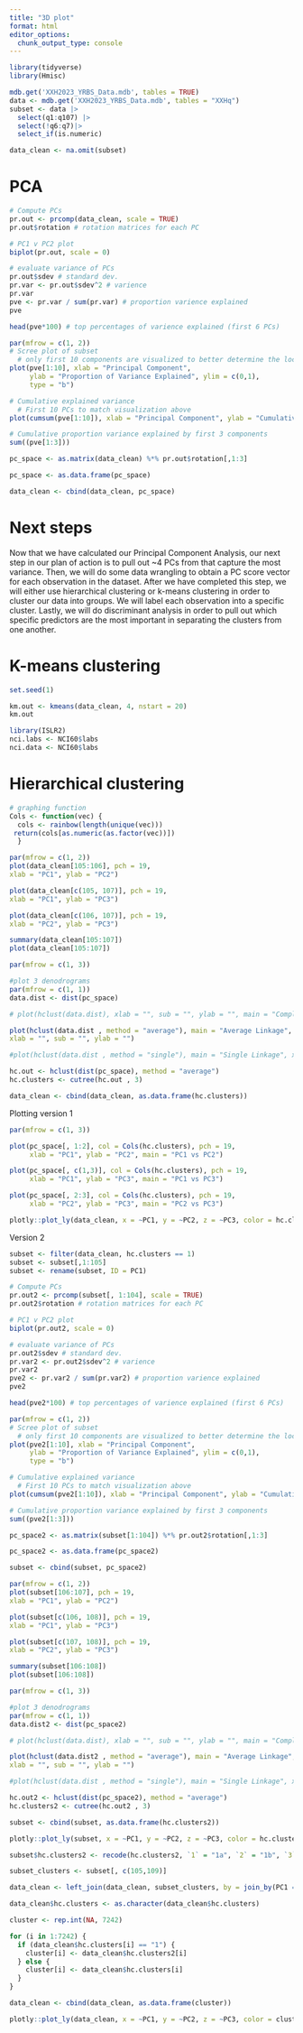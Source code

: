 ```yaml
---
title: "3D plot"
format: html
editor_options: 
  chunk_output_type: console
---
```


```r
library(tidyverse)
library(Hmisc)

mdb.get('XXH2023_YRBS_Data.mdb', tables = TRUE)
data <- mdb.get('XXH2023_YRBS_Data.mdb', tables = "XXHq")
subset <- data |>
  select(q1:q107) |> 
  select(!q6:q7)|>
  select_if(is.numeric)

data_clean <- na.omit(subset)
```

# PCA
```r
# Compute PCs
pr.out <- prcomp(data_clean, scale = TRUE)
pr.out$rotation # rotation matrices for each PC 

# PC1 v PC2 plot
biplot(pr.out, scale = 0)

# evaluate variance of PCs
pr.out$sdev # standard dev.
pr.var <- pr.out$sdev^2 # varience
pr.var
pve <- pr.var / sum(pr.var) # proportion varience explained
pve

head(pve*100) # top percentages of varience explained (first 6 PCs)
```

```r
par(mfrow = c(1, 2))
# Scree plot of subset
  # only first 10 components are visualized to better determine the location of the plots "elbow" 
plot(pve[1:10], xlab = "Principal Component",
     ylab = "Proportion of Variance Explained", ylim = c(0,1),
     type = "b")

# Cumulative explained variance
  # First 10 PCs to match visualization above
plot(cumsum(pve[1:10]), xlab = "Principal Component", ylab = "Cumulative Proprotion of Variance Explained", ylim = c(0,1), type = "b")

# Cumulative proportion variance explained by first 3 components
sum((pve[1:3]))
```


```r
pc_space <- as.matrix(data_clean) %*% pr.out$rotation[,1:3]

pc_space <- as.data.frame(pc_space)

data_clean <- cbind(data_clean, pc_space)
```

# Next steps
Now that we have calculated our Principal Component Analysis, our next step in our plan of action is to pull out ~4 PCs from that capture the most variance. Then, we will do some data wrangling to obtain a PC score vector for each observation in the dataset. After we have completed this step, we will either use hierarchical clustering or k-means clustering in order to cluster our data into groups. We will label each observation into a specific cluster. Lastly, we will do discriminant analysis in order to pull out which specific predictors are the most important in separating the clusters from one another. 

# K-means clustering
```r
set.seed(1)

km.out <- kmeans(data_clean, 4, nstart = 20)
km.out
```

```r
library(ISLR2)
nci.labs <- NCI60$labs
nci.data <- NCI60$labs
```

# Hierarchical clustering

```r
# graphing function
Cols <- function(vec) {
  cols <- rainbow(length(unique(vec)))
 return(cols[as.numeric(as.factor(vec))])
  }
```

```r
par(mfrow = c(1, 2))
plot(data_clean[105:106], pch = 19,
xlab = "PC1", ylab = "PC2")

plot(data_clean[c(105, 107)], pch = 19,
xlab = "PC1", ylab = "PC3")

plot(data_clean[c(106, 107)], pch = 19,
xlab = "PC2", ylab = "PC3")
```

```r
summary(data_clean[105:107])
plot(data_clean[105:107])
```

```r
par(mfrow = c(1, 3))
```

```r
#plot 3 denodrograms
par(mfrow = c(1, 1))
data.dist <- dist(pc_space)

# plot(hclust(data.dist), xlab = "", sub = "", ylab = "", main = "Complete Linkage")

plot(hclust(data.dist , method = "average"), main = "Average Linkage",
xlab = "", sub = "", ylab = "")

#plot(hclust(data.dist , method = "single"), main = "Single Linkage", xlab = "", sub = "", ylab = "")
```

```r
hc.out <- hclust(dist(pc_space), method = "average")
hc.clusters <- cutree(hc.out , 3)

data_clean <- cbind(data_clean, as.data.frame(hc.clusters))
```

Plotting version 1
```r
par(mfrow = c(1, 3)) 

plot(pc_space[, 1:2], col = Cols(hc.clusters), pch = 19,
     xlab = "PC1", ylab = "PC2", main = "PC1 vs PC2")

plot(pc_space[, c(1,3)], col = Cols(hc.clusters), pch = 19,
     xlab = "PC1", ylab = "PC3", main = "PC1 vs PC3")

plot(pc_space[, 2:3], col = Cols(hc.clusters), pch = 19,
     xlab = "PC2", ylab = "PC3", main = "PC2 vs PC3")
```

```r
plotly::plot_ly(data_clean, x = ~PC1, y = ~PC2, z = ~PC3, color = hc.clusters)
```

Version 2

```r
subset <- filter(data_clean, hc.clusters == 1)
subset <- subset[,1:105]
subset <- rename(subset, ID = PC1)
```

```r
# Compute PCs
pr.out2 <- prcomp(subset[, 1:104], scale = TRUE)
pr.out2$rotation # rotation matrices for each PC 

# PC1 v PC2 plot
biplot(pr.out2, scale = 0)

# evaluate variance of PCs
pr.out2$sdev # standard dev.
pr.var2 <- pr.out2$sdev^2 # varience
pr.var2
pve2 <- pr.var2 / sum(pr.var2) # proportion varience explained
pve2

head(pve2*100) # top percentages of varience explained (first 6 PCs)
```

```r
par(mfrow = c(1, 2))
# Scree plot of subset
  # only first 10 components are visualized to better determine the location of the plots "elbow" 
plot(pve2[1:10], xlab = "Principal Component",
     ylab = "Proportion of Variance Explained", ylim = c(0,1),
     type = "b")

# Cumulative explained variance
  # First 10 PCs to match visualization above
plot(cumsum(pve2[1:10]), xlab = "Principal Component", ylab = "Cumulative Proprotion of Variance Explained", ylim = c(0,1), type = "b")

# Cumulative proportion variance explained by first 3 components
sum((pve2[1:3]))
```

```r

pc_space2 <- as.matrix(subset[1:104]) %*% pr.out2$rotation[,1:3]

pc_space2 <- as.data.frame(pc_space2)

subset <- cbind(subset, pc_space2)
```

```r
par(mfrow = c(1, 2))
plot(subset[106:107], pch = 19,
xlab = "PC1", ylab = "PC2")

plot(subset[c(106, 108)], pch = 19,
xlab = "PC1", ylab = "PC3")

plot(subset[c(107, 108)], pch = 19,
xlab = "PC2", ylab = "PC3")
```

```r
summary(subset[106:108])
plot(subset[106:108])
```

```r
par(mfrow = c(1, 3))
```

```r
#plot 3 denodrograms
par(mfrow = c(1, 1))
data.dist2 <- dist(pc_space2)

# plot(hclust(data.dist), xlab = "", sub = "", ylab = "", main = "Complete Linkage")

plot(hclust(data.dist2 , method = "average"), main = "Average Linkage",
xlab = "", sub = "", ylab = "")

#plot(hclust(data.dist , method = "single"), main = "Single Linkage", xlab = "", sub = "", ylab = "")
```

```r
hc.out2 <- hclust(dist(pc_space2), method = "average")
hc.clusters2 <- cutree(hc.out2 , 3)

subset <- cbind(subset, as.data.frame(hc.clusters2))
```

```r
plotly::plot_ly(subset, x = ~PC1, y = ~PC2, z = ~PC3, color = hc.clusters2)
```

```r
subset$hc.clusters2 <- recode(hc.clusters2, `1` = "1a", `2` = "1b", `3` = "1c")

subset_clusters <- subset[, c(105,109)]
```

```r
data_clean <- left_join(data_clean, subset_clusters, by = join_by(PC1 == ID))

data_clean$hc.clusters <- as.character(data_clean$hc.clusters) 

cluster <- rep.int(NA, 7242)

for (i in 1:7242) {
  if (data_clean$hc.clusters[i] == "1") {
    cluster[i] <- data_clean$hc.clusters2[i]
  } else {
    cluster[i] <- data_clean$hc.clusters[i]
  }
}

data_clean <- cbind(data_clean, as.data.frame(cluster))
```

```r
plotly::plot_ly(data_clean, x = ~PC1, y = ~PC2, z = ~PC3, color = cluster)
```